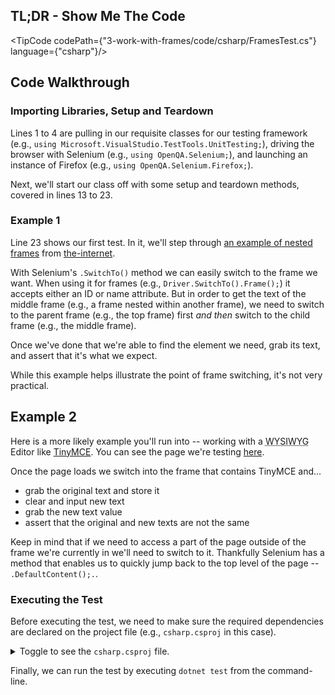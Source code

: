 
## TL;DR - Show Me The Code

<TipCode codePath={"3-work-with-frames/code/csharp/FramesTest.cs"} language={"csharp"}/>

## Code Walkthrough

### Importing Libraries, Setup and Teardown

Lines 1 to 4 are pulling in our requisite classes for our testing framework
(e.g., `using Microsoft.VisualStudio.TestTools.UnitTesting;`), driving the browser with Selenium
(e.g., `using OpenQA.Selenium;`), and launching an instance of Firefox (e.g., `using OpenQA.Selenium.Firefox;`).

Next, we'll start our class off with some setup and teardown methods, covered in lines 13 to 23.

### Example 1

Line 23 shows our first test. In it, we'll step through [an example of nested frames](http://the-internet.herokuapp.com/nested_frames) from
[the-internet](https://github.com/saucelabs/the-internet).

With Selenium's `.SwitchTo()` method we can easily switch to the frame we want. When using it for frames
(e.g., `Driver.SwitchTo().Frame();`) it accepts either an ID or name attribute. But in order to get the text of the
middle frame (e.g., a frame nested within another frame), we need to switch to the parent frame (e.g., the top frame)
first _and then_ switch to the child frame (e.g., the middle frame).

Once we've done that we're able to find the element we need, grab its text, and assert that it's what we expect.

While this example helps illustrate the point of frame switching, it's not very practical.

## Example 2

Here is a more likely example you'll run into -- working with a
<abbr title="What You See Is What You Get">WYSIWYG</abbr> Editor like [TinyMCE](http://www.tinymce.com/). You can see
the page we're testing [here](http://the-internet.herokuapp.com/tinymce).

Once the page loads we switch into the frame that contains TinyMCE and...

- grab the original text and store it
- clear and input new text
- grab the new text value
- assert that the original and new texts are not the same

Keep in mind that if we need to access a part of the page outside of the frame we're currently in we'll need to switch
to it. Thankfully Selenium has a method that enables us to quickly jump back to the top level of the page
-- `.DefaultContent();.`.

### Executing the Test

Before executing the test, we need to make sure the required dependencies are declared on the project file (e.g.,
`csharp.csproj` in this case).

<details>
    <summary>Toggle to see the <code>csharp.csproj</code> file.</summary>
    <div>
        <TipCode codePath={"3-work-with-frames/code/csharp/csharp.csproj"} language={"xml"}/>
    </div>
</details>

Finally, we can run the test by executing `dotnet test` from the command-line.